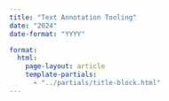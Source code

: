 ```yaml
---
title: "Text Annotation Tooling"
date: "2024"
date-format: "YYYY"

format: 
  html:
    page-layout: article
    template-partials: 
      - "../partials/title-block.html"
---
```

